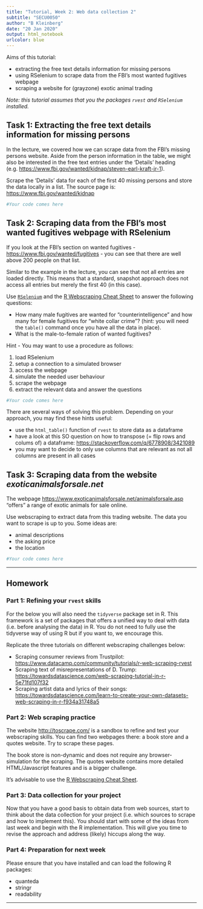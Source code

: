 ```yaml
---
title: "Tutorial, Week 2: Web data collection 2"
subtitle: "SECU0050"
author: "B Kleinberg"
date: "20 Jan 2020"
output: html_notebook
urlcolor: blue
---
```


Aims of this tutorial:

- extracting the free text details information for missing persons
- using RSelenium to scrape data from the FBI's most wanted fugitives webpage
- scraping a website for (grayzone) exotic animal trading


_Note: this tutorial assumes that you the packages `rvest` and `RSelenium` installed._


## Task 1: Extracting the free text details information for missing persons

In the lecture, we covered how we can scrape data from the FBI's missing persons website. Aside from the person information in the table, we might also be interested in the free text entries under the 'Details' heading (e.g. [https://www.fbi.gov/wanted/kidnap/steven-earl-kraft-jr-1](https://www.fbi.gov/wanted/kidnap/steven-earl-kraft-jr-1)).

Scrape the 'Details' data for each of the first 40 missing persons and store the data locally in a list. The source page is: [https://www.fbi.gov/wanted/kidnap](https://www.fbi.gov/wanted/kidnap)

```r
#Your code comes here
```


## Task 2: Scraping data from the FBI's most wanted fugitives webpage with RSelenium

If you look at the FBI's section on wanted fugitives - [https://www.fbi.gov/wanted/fugitives](https://www.fbi.gov/wanted/fugitives) - you can see that there are well above 200 people on that list.

Similar to the example in the lecture, you can see that not all entries are loaded directly. This means that a standard, snapshot approach does not access all entries but merely the first 40 (in this case).

Use [`RSelenium`]() and the [R Webscraping Cheat Sheet](https://github.com/yusuzech/r-web-scraping-cheat-sheet/blob/master/README.md) to answer the following questions:

- How many male fugitives are wanted for "counterintelligence" and how many for female fugitives for "white collar crime"? (hint: you will need the `table()` command once you have all the data in place).
- What is the male-to-female ration of wanted fugitives?

Hint - You may want to use a procedure as follows:

1. load RSelenium
2. setup a connection to a simulated browser
3. access the webpage
4. simulate the needed user behaviour
5. scrape the webpage
6. extract the relevant data and answer the questions


```r
#Your code comes here
```

There are several ways of solving this problem. Depending on your approach, you may find these hints useful:

- use the `html_table()` function of `rvest` to store data as a dataframe
- have a look at this SO question on how to transpose (= flip rows and colums of) a dataframe: [https://stackoverflow.com/q/6778908/3421089](https://stackoverflow.com/q/6778908/3421089)
- you may want to decide to only use columns that are relevant as not all columns are present in all cases


## Task 3: Scraping data from the website _exoticanimalsforsale.net_

The webpage [https://www.exoticanimalsforsale.net/animalsforsale.asp](https://www.exoticanimalsforsale.net/animalsforsale.asp) "offers" a range of exotic animals for sale online. 

Use webscraping to extract data from this trading website. The data you want to scrape is up to you. Some ideas are:

- animal descriptions
- the asking price
- the location

```r
#Your code comes here
```



---

## Homework

### Part 1: Refining your `rvest` skills

For the below you will also need the `tidyverse` package set in R. This framework is a set of packages that offers a unified way to deal with data (i.e. before analysing the data) in R. You do not need to fully use the tidyverse way of using R but if you want to, we encourage this.

Replicate the three tutorials on different webscraping challenges below:

- Scraping consumer reviews from Trustpilot: [https://www.datacamp.com/community/tutorials/r-web-scraping-rvest](https://www.datacamp.com/community/tutorials/r-web-scraping-rvest)
- Scraping text of misrepresentations of D. Trump: [https://towardsdatascience.com/web-scraping-tutorial-in-r-5e71fd107f32](https://towardsdatascience.com/web-scraping-tutorial-in-r-5e71fd107f32)
- Scraping artist data and lyrics of their songs: [https://towardsdatascience.com/learn-to-create-your-own-datasets-web-scraping-in-r-f934a31748a5](https://towardsdatascience.com/learn-to-create-your-own-datasets-web-scraping-in-r-f934a31748a5)


### Part 2: Web scraping practice

The website [http://toscrape.com/](http://toscrape.com/) is a sandbox to refine and test your webscraping skills. You can find two webpages there: a book store and a quotes website. Try to scrape these pages.

The book store is non-dynamic and does not require any browser-simulation for the scraping. The quotes website contains more detailed HTML/Javascript features and is a bigger challenge.

It's advisable to use the [R Webscraping Cheat Sheet](https://github.com/yusuzech/r-web-scraping-cheat-sheet/blob/master/README.md).


### Part 3: Data collection for your project

Now that you have a good basis to obtain data from web sources, start to think about the data collection for your project (i.e. which sources to scrape and how to implement this). You should start with some of the ideas from last week and begin with the R implementation. This will give you time to revise the approach and address (likely) hiccups along the way.

### Part 4: Preparation for next week

Please ensure that you have installed and can load the following R packages:

- quanteda
- stringr
- readability

---
